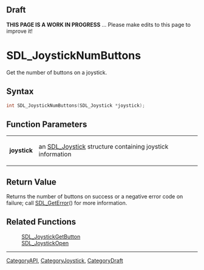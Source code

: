 
== Draft ==

'''THIS PAGE IS A WORK IN PROGRESS''' ... Please make edits to this page to improve it!
= SDL_JoystickNumButtons =

Get the number of buttons on a joystick.

== Syntax ==

<syntaxhighlight lang='c'>
int SDL_JoystickNumButtons(SDL_Joystick *joystick);
</syntaxhighlight>

== Function Parameters ==

{|
|'''joystick'''
|an [[SDL_Joystick]] structure containing joystick information
|}

== Return Value ==

Returns the number of buttons on success or a negative error code on
failure; call [[SDL_GetError]]() for more information.



== Related Functions ==

:[[SDL_JoystickGetButton]]
:[[SDL_JoystickOpen]]

----
[[CategoryAPI]], [[CategoryJoystick]], [[CategoryDraft]]


